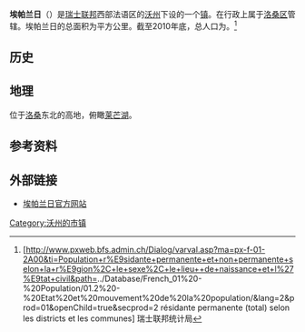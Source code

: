 {{瑞士市镇信息框
 | 市镇名称= 埃帕兰日
 | 原文名称             = {{lang|fr|Épalinges}}
 | 图片                = Épalinges - maison de commune.jpg
 | 纹章 = Epalinges-coat of arms.svg
 | 语言                   = [[法语|法语]]
 | 所属州               = 沃州
 | iso-code-region = 
 | 所属区               = [[洛桑区|洛桑区]]
 | lat_d=46|lat_m=33|lat_NS=N|long_d=6|long_m=40|long_EW=E
 | 邮政编码        = 1066
 | 市镇代码        = 5584
 | 面积                 = {{smn|4.57|5|100}}
 | 平均海拔        =  804
 | 人口               = {{smn|8486|6}}
 | 主页  = www.epalinges.ch
 | 市镇长           = Maurice Mischler
 | 相邻市镇             = 
 | 友好城市             = 
|地图文件             = Karte Gemeinde Epalinges 2008.png
|}}
'''埃帕兰日'''（{{lang-fr|Épalinges}}）是[[瑞士联邦|瑞士联邦]]西部法语区的[[沃州|沃州]]下设的一个[[瑞士市镇|镇]]。在行政上属于[[洛桑区|洛桑区]]管辖。埃帕兰日的总面积为{{smn|4.57|5|100}}平方公里。截至2010年底，总人口为{{smn|8486|6}}。<ref>{{fr}}[http://www.pxweb.bfs.admin.ch/Dialog/varval.asp?ma=px-f-01-2A00&ti=Population+r%E9sidante+permanente+et+non+permanente+selon+la+r%E9gion%2C+le+sexe%2C+le+lieu++de+naissance+et+l%27%E9tat+civil&path=../Database/French_01%20-%20Population/01.2%20-%20Etat%20et%20mouvement%20de%20la%20population/&lang=2&prod=01&openChild=true&secprod=2 résidante permanente (total) selon les districts et les communes] {{Wayback|url=http://www.pxweb.bfs.admin.ch/Dialog/varval.asp?ma=px-f-01-2A00&ti=Population+r%E9sidante+permanente+et+non+permanente+selon+la+r%E9gion%2C+le+sexe%2C+le+lieu++de+naissance+et+l%27%E9tat+civil&path=..%2FDatabase%2FFrench_01%20-%20Population%2F01.2%20-%20Etat%20et%20mouvement%20de%20la%20population%2F&lang=2&prod=01&openChild=true&secprod=2 |date=20150102165023 }} 瑞士联邦统计局</ref>

==历史==

==地理==
位于[[洛桑|洛桑]]东北的高地，俯瞰[[莱芒湖|莱芒湖]]。

==参考资料==
{{reflist}}

==外部链接==
*{{fr}}[https://archive.is/20121204183847/http://www.epalinges.ch/ 埃帕兰日官方网站]

{{DEFAULTSORT:Epalinges}}
{{沃州洛桑区行政区划}}
[[Category:沃州的市镇|Category:沃州的市镇]]